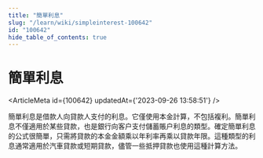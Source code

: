 ```yaml
---
title: "簡單利息"
slug: "/learn/wiki/simpleinterest-100642"
id: "100642"
hide_table_of_contents: true
---
```



# 簡單利息

<ArticleMeta id={100642} updatedAt={'2023-09-26 13:58:51'} />
<div className='border-solid border-b border-t-0 my-4 border-[var(--ifm-color-gray-300)]' />

簡單利息是借款人向貸款人支付的利息。它僅使用本金計算，不包括複利。簡單利息不僅適用於某些貸款，也是銀行向客户支付儲蓄賬户利息的類型。確定簡單利息的公式很簡單，只需將貸款的本金金額乘以年利率再乘以貸款年限。這種類型的利息通常適用於汽車貸款或短期貸款，儘管一些抵押貸款也使用這種計算方法。
